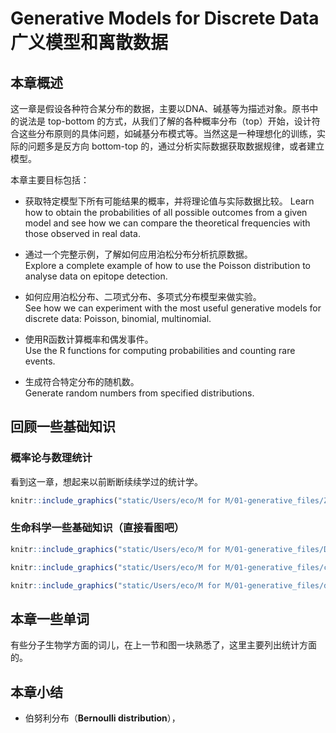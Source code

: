 # Generative Models for Discrete Data 广义模型和离散数据 {#intro}

## 本章概述

这一章是假设各种符合某分布的数据，主要以DNA、碱基等为描述对象。原书中的说法是 top-bottom 的方式，从我们了解的各种概率分布（top）开始，设计符合这些分布原则的具体问题，如碱基分布模式等。当然这是一种理想化的训练，实际的问题多是反方向 bottom-top 的，通过分析实际数据获取数据规律，或者建立模型。

本章主要目标包括：

*   获取特定模型下所有可能结果的概率，并将理论值与实际数据比较。
Learn how to obtain the probabilities of all possible outcomes from a given model and see how we can compare the theoretical frequencies with those observed in real data.

* 通过一个完整示例，了解如何应用泊松分布分析抗原数据。   
Explore a complete example of how to use the Poisson distribution to analyse data on epitope detection.

* 如何应用泊松分布、二项式分布、多项式分布模型来做实验。  
See how we can experiment with the most useful generative models for discrete data: Poisson, binomial, multinomial.

* 使用R函数计算概率和偶发事件。  
Use the R functions for computing probabilities and counting rare events.

* 生成符合特定分布的随机数。   
Generate random numbers from specified distributions.

## 回顾一些基础知识

### 概率论与数理统计

看到这一章，想起来以前断断续续学过的统计学。

```r
knitr::include_graphics("static/Users/eco/M for M/01-generative_files/ZJuhzAKtSo+j8wR5zY04RA.jpg")
```

### 生命科学一些基础知识（直接看图吧）

```r
knitr::include_graphics("static/Users/eco/M for M/01-generative_files/DNA sequence.png")
```

```r
knitr::include_graphics("static/Users/eco/M for M/01-generative_files/codon.jpg")
```

```r
knitr::include_graphics("static/Users/eco/M for M/01-generative_files/dna.jpg")
```

## 本章一些单词

有些分子生物学方面的词儿，在上一节和图一块熟悉了，这里主要列出统计方面的。



## 本章小结

* 伯努利分布（**Bernoulli distribution**），













